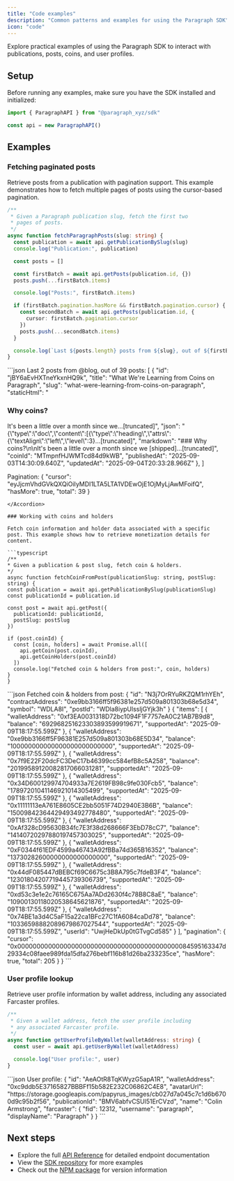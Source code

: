 ```yaml
---
title: "Code examples"
description: "Common patterns and examples for using the Paragraph SDK"
icon: "code"
---
```


Explore practical examples of using the Paragraph SDK to interact with publications, posts, coins, and user profiles.

## Setup

Before running any examples, make sure you have the SDK installed and initialized:

```typescript
import { ParagraphAPI } from "@paragraph_xyz/sdk"

const api = new ParagraphAPI()
```

## Examples

### Fetching paginated posts

Retrieve posts from a publication with pagination support. This example demonstrates how to fetch multiple pages of posts using the cursor-based pagination.

```typescript
/**
 * Given a Paragraph publication slug, fetch the first two
 * pages of posts.
 */
async function fetchParagraphPosts(slug: string) {
  const publication = await api.getPublicationBySlug(slug)
  console.log("Publication:", publication)

  const posts = []

  const firstBatch = await api.getPosts(publication.id, {})
  posts.push(...firstBatch.items)

  console.log("Posts:", firstBatch.items)

  if (firstBatch.pagination.hasMore && firstBatch.pagination.cursor) {
    const secondBatch = await api.getPosts(publication.id, {
      cursor: firstBatch.pagination.cursor
    })
    posts.push(...secondBatch.items)
  }

  console.log(`Last ${posts.length} posts from ${slug}, out of ${firstBatch.pagination.total} posts: ${JSON.stringify(firstBatch.items)}`)
}
```

<Accordion title="Example response">
  ```json
  Last 2 posts from @blog, out of 39 posts: [
    {
      "id": "jBY6aEvHXTneYkxnHQ9k",
      "title": "What We're Learning from Coins on Paragraph",
      "slug": "what-were-learning-from-coins-on-paragraph",
      "staticHtml": "<h3>Why coins?</h3><p>It's been a little over a month since we...[truncated]",
      "json": "{\"type\":\"doc\",\"content\":[{\"type\":\"heading\",\"attrs\":{\"textAlign\":\"left\",\"level\":3}...[truncated]",
      "markdown": "### Why coins?\n\nIt's been a little over a month since we [shipped]...[truncated]",
      "coinId": "MTmpnfHJWMTcd84d9kWB",
      "publishedAt": "2025-09-03T14:30:09.640Z",
      "updatedAt": "2025-09-04T20:33:28.966Z"
    },
  ]
  
  Pagination: {
    "cursor": "eyJjcmVhdGVkQXQiOiIyMDI1LTA5LTA1VDEwOjE1OjMyLjAwMFoifQ",
    "hasMore": true,
    "total": 39
  }
  ```
</Accordion>

### Working with coins and holders

Fetch coin information and holder data associated with a specific post. This example shows how to retrieve monetization details for content.

```typescript
/**
 * Given a publication & post slug, fetch coin & holders.
 */
async function fetchCoinFromPost(publicationSlug: string, postSlug: string) {
  const publication = await api.getPublicationBySlug(publicationSlug)
  const publicationId = publication.id

  const post = await api.getPost({
    publicationId: publicationId,
    postSlug: postSlug
  })

  if (post.coinId) {
    const [coin, holders] = await Promise.all([
      api.getCoin(post.coinId),
      api.getCoinHolders(post.coinId)
    ])
    console.log("Fetched coin & holders from post:", coin, holders)
  }
}
```

<Accordion title="Example response">
  ```json
  Fetched coin & holders from post:
  {
    "id": "N3j7OrRYuRKZQM1rhYEh",
    "contractAddress": "0xe9bb3166ff5f96381e257d509a801303b68e5d34",
    "symbol": "WDLA8I",
    "postId": "WDla8iypUlssljGYjk3h"
  }
  {
    "items": [
      {
        "walletAddress": "0xf3EA0031318D72bc1094F1F7757eA0C21AB7B9d8",
        "balance": "692968251623303893599919671",
        "supportedAt": "2025-09-09T18:17:55.599Z"
      },
      {
        "walletAddress": "0xe9bb3166ff5F96381E257d509a801303b68E5D34",
        "balance": "100000000000000000000000000",
        "supportedAt": "2025-09-09T18:17:55.599Z"
      },
      {
        "walletAddress": "0x7f9E22F20dcFC3DeC17b46399cc584efB8c5A258",
        "balance": "20199589120082817066031281",
        "supportedAt": "2025-09-09T18:17:55.599Z"
      },
      {
        "walletAddress": "0x34D600129974704933a7E2619FB98c9fe030Fcb5",
        "balance": "17897201041146921014305499",
        "supportedAt": "2025-09-09T18:17:55.599Z"
      },
      {
        "walletAddress": "0x11111113eA761E8605CE2bb5051F74D2940E3B6B",
        "balance": "15009842364429493492778480",
        "supportedAt": "2025-09-09T18:17:55.599Z"
      },
      {
        "walletAddress": "0xAf328cD95630B34fc7E3f38d268666F3EbD78cC7",
        "balance": "14140720297880197457303025",
        "supportedAt": "2025-09-09T18:17:55.599Z"
      },
      {
        "walletAddress": "0xF0344f61EDF4599a46743A92fBBa74d365B16352",
        "balance": "13730282600000000000000000",
        "supportedAt": "2025-09-09T18:17:55.599Z"
      },
      {
        "walletAddress": "0x44dF085447dBEBCf69C6675c3B8A795c7fdeB3F4",
        "balance": "12301804207719445739306739",
        "supportedAt": "2025-09-09T18:17:55.599Z"
      },
      {
        "walletAddress": "0xd53c3e1e2c76165C675Aa7ADd2630f4c78B8C8aE",
        "balance": "10900130118020538645621876",
        "supportedAt": "2025-09-09T18:17:55.599Z"
      },
      {
        "walletAddress": "0x74BE1a3d4C5aF15a22ca1BFc27C1fA6084caDd78",
        "balance": "10336598882089679867027544",
        "supportedAt": "2025-09-09T18:17:55.599Z",
        "userId": "UwjHeDkUp0tGTvgCd585"
      }
    ],
    "pagination": {
      "cursor": "0x000000000000000000000000000000000000000000084595163347d29334c08faee989fda15dfa276bebf116b81d26ba233235ce",
      "hasMore": true,
      "total": 205
    }
  }
  ```
</Accordion>

### User profile lookup

Retrieve user profile information by wallet address, including any associated Farcaster profiles.

```typescript
/**
 * Given a wallet address, fetch the user profile including
 * any associated Farcaster profile.
 */
async function getUserProfileByWallet(walletAddress: string) {
  const user = await api.getUserByWallet(walletAddress)

  console.log("User profile:", user)
}
```

<Accordion title="Example response">
  ```json
  User profile: {
    "id": "AeAOtR8TqKWyzG5apA1R",
    "walletAddress": "0xc9ddb5E37165827BBBFf15b582E232C06862C4E8",
    "avatarUrl": "https://storage.googleapis.com/papyrus_images/cb027d7a045c7c1d6b6700d9c95b2f56",
    "publicationId": "BMV6abfvCSUl51ErCVzd",
    "name": "Colin Armstrong",
    "farcaster": {
      "fid": 12312,
      "username": "paragraph",
      "displayName": "Paragraph"
    }
  }
  ```
</Accordion>

## Next steps

- Explore the full [API Reference](/api-reference) for detailed endpoint documentation
- View the [SDK repository](https://github.com/paragraph-xyz/paragraph-sdk-js) for more examples
- Check out the [NPM package](https://www.npmjs.com/package/@paragraph_xyz/sdk) for version information